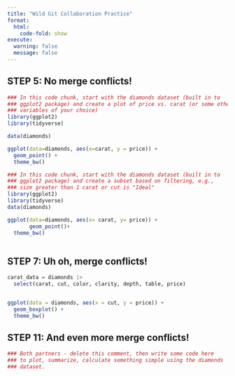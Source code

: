 ```yaml
---
title: "Wild Git Collaboration Practice"
format: 
  html:
    code-fold: show
execute: 
  warning: false
  message: false
---
```



## STEP 5: No merge conflicts!

```r
### In this code chunk, start with the diamonds dataset (built in to
### ggplot2 package) and create a plot of price vs. carat (or some other
### variables of your choice)
library(ggplot2)
library(tidyverse)

data(diamonds)

ggplot(data=diamonds, aes(x=carat, y = price)) + 
  geom_point() + 
  theme_bw()

```

```r
### In this code chunk, start with the diamonds dataset (built in to
### ggplot2 package) and create a subset based on filtering, e.g., 
### size greater than 1 carat or cut is "Ideal"
library(ggplot2)
library(tidyverse)
data(diamonds)

ggplot(data=diamonds, aes(x= carat, y= price)) +
       geom_point()+
  theme_bw()
  

```

## STEP 7: Uh oh, merge conflicts!

```r

carat_data = diamonds |>
  select(carat, cut, color, clarity, depth, table, price)


ggplot(data = diamonds, aes(x = cut, y = price)) +
  geom_boxplot() +
  theme_bw()

```

## STEP 11: And even more merge conflicts!

```r
### Both partners - delete this comment, then write some code here
### to plot, summarize, calculate something simple using the diamonds
### dataset.


```


